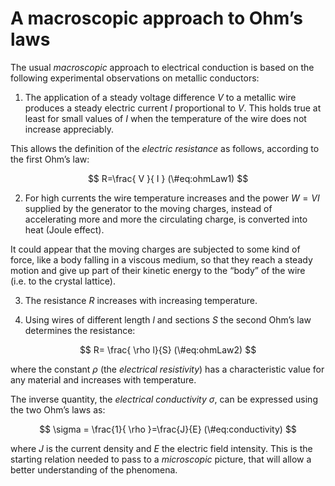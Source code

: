 # A macroscopic approach to Ohm’s laws

The usual *macroscopic* approach to electrical conduction is based on the following experimental observations on metallic conductors:

1) The application of a steady voltage difference $V$ to a metallic wire produces a steady electric current $I$ proportional to $V$. This holds true at least for small values of $I$ when the temperature of the wire does not increase appreciably.

This allows the definition of the *electric resistance* as follows, according to the first Ohm's law:


$$
R=\frac{ V }{ I }
(\#eq:ohmLaw1)
$$


2) For high currents the wire temperature increases and the power $W=VI$ supplied by the generator to the moving charges, instead of accelerating more and more the circulating charge, is converted into heat (Joule effect).

It could appear that the moving charges are subjected to some kind of force, like a body falling in a viscous medium, so that they reach a steady motion and give up part of their kinetic energy to the “body” of the wire (i.e. to the crystal lattice).

3) The resistance $R$ increases with increasing temperature.

4) Using wires of different length $l$ and sections $S$ the second Ohm's law determines the resistance:


$$
R= \frac{ \rho l}{S} 
(\#eq:ohmLaw2)
$$

where the constant $\rho$ (the *electrical resistivity*) has a characteristic value for any material and increases with temperature.

The inverse quantity, the *electrical conductivity* $\sigma$, can be expressed using the two Ohm's laws as:

$$
\sigma = \frac{1}{ \rho }=\frac{J}{E}
(\#eq:conductivity)
$$


where $J$ is the current density and $E$ the electric field intensity. This is the starting relation needed to pass to a *microscopic* picture, that will allow a better understanding of the phenomena.
